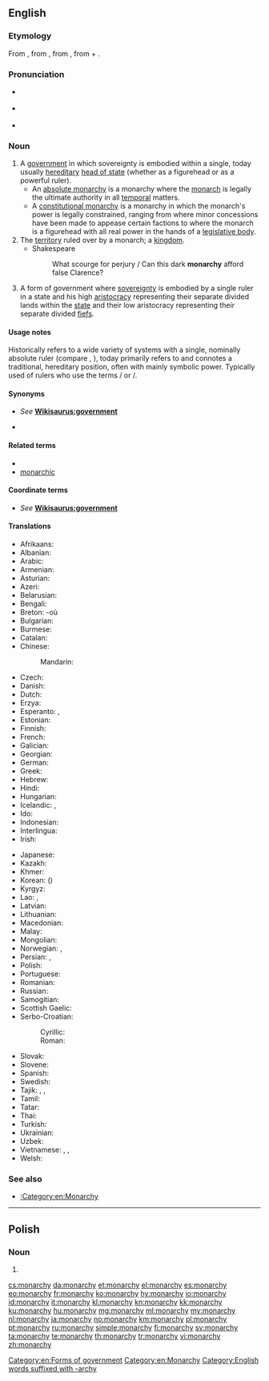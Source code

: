 ==English==
{{wikipedia}}

===Etymology===
From {{etyl|fro|en}} {{m|fro|monarchie}}, from {{etyl|LL.|en}} {{m|la|monarchia}}, from {{etyl|grc|en}} {{m|grc|μοναρχία}}, from {{m|grc|μόνος||only}} + {{m|grc|ἀρχή||power, authority}}.

===Pronunciation===
* {{a|UK}} {{IPA|/ˈmɒnə(ɹ)ki/|lang=en}}
* {{a|US}} {{IPA|/ˈmɑnəɹki/|lang=en}}
* {{audio|en-us-monarchy.ogg|Audio (US)|lang=en}}

===Noun===
{{en-noun|~|monarchies}}

# A [[government]] in which sovereignty is embodied within a single, today usually [[hereditary]] [[head of state]] (whether as a figurehead or as a powerful ruler).
#* An [[absolute monarchy]] is a monarchy where the [[monarch]] is legally the ultimate authority in all [[temporal]] matters.
#* A [[constitutional monarchy]] is a monarchy in which the monarch's power is legally constrained, ranging from where minor concessions have been made to appease certain factions to where the monarch is a figurehead with all real power in the hands of a [[legislative body]].
# The [[territory]] ruled over by a monarch; a [[kingdom]].
#* Shakespeare
#*: What scourge for perjury / Can this dark '''monarchy''' afford false Clarence?
# A form of government where [[sovereignty]] is embodied by a single ruler in a state and his high [[aristocracy]] representing their separate divided lands within the [[state]] and their low aristocracy representing their separate divided [[fiefs]].

====Usage notes====
Historically refers to a wide variety of systems with a single, nominally absolute ruler (compare {{m|en|autocracy}}, {{m|en|dictatorship}}), today primarily refers to and connotes a traditional, hereditary position, often with mainly symbolic power. Typically used of rulers who use the terms {{m|en|king}}/{{m|en|queen}} or {{m|en|emperor}}/{{m|en|empress}}.

====Synonyms====
* {{sense|rule}} ''See'' '''[[Wikisaurus:government]]'''
* {{sense|state}} {{l|en|kingdom}}

====Related terms====
* {{l|en|monarch}}
* [[monarchic]]

====Coordinate terms====
* ''See'' '''[[Wikisaurus:government]]'''

====Translations====
{{trans-top|form of government with a hereditary head of state}}
* Afrikaans: {{t|af|monargie}}
* Albanian: {{t+|sq|mbretëri|f}}
* Arabic: {{t|ar|مَلِكِيَّة|f}}
* Armenian: {{t+|hy|միապետություն|sc=Armn}}
* Asturian: {{t|ast|monarquía|f}}
* Azeri: {{t|az|monarxiya}}
* Belarusian: {{t|be|мана́рхія|f|sc=Cyrl}}
* Bengali: {{t|bn|রাজতন্ত্র|tr=rajtôntrô|sc=Beng}}
* Breton: {{t|br|unpenniezh|f}} -où {{g|p}}
* Bulgarian: {{t+|bg|мона́рхия|f|sc=Cyrl}}
* Burmese: {{t|my|မင်း၏အစိုးရခြင်း|sc=Mymr}}
* Catalan: {{t+|ca|monarquia|f}}
* Chinese:
*: Mandarin: {{t+|cmn|君主制|tr=jūnzhǔzhì|sc=Hani}}
* Czech: {{t+|cs|monarchie|f}}
* Danish: {{t+|da|monarki|n}}
* Dutch: {{t+|nl|monarchie|f}}
* Erzya: {{t|myv|вейкинязорчи}}
* Esperanto: {{t|eo|monarkio}}, {{t|eo|monarĥio}}
* Estonian: {{t|et|monarhia}}
* Finnish: {{t+|fi|monarkia}}
* French: {{t+|fr|monarchie|f}}
* Galician: {{t+|gl|monarquía|f}}
* Georgian: {{t+|ka|მონარქია|sc=Geor}}
* German: {{t+|de|Monarchie|f}}
* Greek: {{t+|el|μοναρχία|f}}
* Hebrew: {{t+|he|מונרכיה|f}}
* Hindi: {{t|hi|राजतन्त्र|m|tr=rājtantra}}
* Hungarian: {{t+|hu|monarchia}}
* Icelandic: {{t|is|konungsríki}}, {{t+|is|konungdæmi}}
* Ido: {{t+|io|monarkio}}
* Indonesian: {{t+|id|monarki}}
* Interlingua: {{t|ia|monarchia}}
* Irish: {{t|ga|monarcacht|f}}
{{trans-mid}}
* Japanese: {{t|ja|君主制|tr=くんしゅせい, kunshusei|sc=Jpan}}
* Kazakh: {{t+|kk|монархия|sc=Cyrl}}
* Khmer: {{t+|km|រាជាធិបតេយ្យ|sc=Khmr|tr=riec a’tʰippa’tay}}
* Korean: {{t+|ko|군주제|sc=Kore}} ({{t+|ko|君主制|sc=Kore}})
* Kyrgyz: {{t|ky|монархия|sc=Cyrl}}
* Lao: {{t|lo|ຣາຊາທິປະໄຕ|sc=Laoo}}, {{t|lo|ລາຊາທິປະໄຕ|sc=Laoo}}
* Latvian: {{t|lv|monarhija|f}}
* Lithuanian: {{t+|lt|monarchija|f}}
* Macedonian: {{t|mk|мона́рхија|f}}
* Malay: {{t|ms|monarki}}
* Mongolian: {{t|mn|эзэн хаант улс|sc=Cyrl}}
* Norwegian: {{t+|no|kongedømme|n}}, {{t+|no|monarki|n}}
* Persian: {{t+|fa|سلطنت|tr=saltanat|sc=fa-Arab}}, {{t+|fa|پادشاهی|tr=pâdešâhi, pâdšâhi|sc=fa-Arab}}
* Polish: {{t+|pl|monarchia|f}}
* Portuguese: {{t+|pt|monarquia|f}}
* Romanian: {{t+|ro|monarhie|f}}
* Russian: {{t+|ru|мона́рхия|f}}
* Samogitian: {{t|sgs|muonarkėjė|f}}
* Scottish Gaelic: {{t|gd|monarcachd|f}}
* Serbo-Croatian:
*: Cyrillic: {{t|sh|монархија|f}}
*: Roman: {{t+|sh|monarhija|f}}
* Slovak: {{t|sk|monarchia|f}}
* Slovene: {{t+|sl|monarhija|f}}
* Spanish: {{t+|es|monarquía|f}}
* Swedish: {{t+|sv|monarki|c}}
* Tajik: {{t|tg|салтанат|sc=Cyrl}}, {{t|tg|монархия|sc=Cyrl}}, {{t|tg|хокимияти мутлақа|sc=Cyrl}}
* Tamil: {{t+|ta|முடியாட்சி|sc=Taml}}
* Tatar: {{t|tt|монархия|sc=Cyrl}}
* Thai: {{t|th|ราชาธิปไตย|tr=raachaatípbpàdtai|sc=Thai}}
* Turkish: {{t+|tr|monarşi}}
* Ukrainian: {{t|uk|мона́рхія|f|sc=Cyrl}}
* Uzbek: {{t+|uz|monarxiya}}
* Vietnamese: {{t+|vi|quân chủ}}, {{t|vi|chế độ quân chủ}}, {{t|vi|nền quân chủ}}
* Welsh: {{t|cy|archdeyrnieath|f}}
{{trans-bottom}}

===See also===
* [[:Category:en:Monarchy]]

[[Category:en:Forms of government]]
[[Category:en:Monarchy]]
[[Category:English words suffixed with -archy]]

----

==Polish==

===Noun===
{{head|pl|noun form}}

# {{inflection of|monarcha||gen|s|lang=pl}}

[[cs:monarchy]]
[[da:monarchy]]
[[et:monarchy]]
[[el:monarchy]]
[[es:monarchy]]
[[eo:monarchy]]
[[fr:monarchy]]
[[ko:monarchy]]
[[hy:monarchy]]
[[io:monarchy]]
[[id:monarchy]]
[[it:monarchy]]
[[kl:monarchy]]
[[kn:monarchy]]
[[kk:monarchy]]
[[ku:monarchy]]
[[hu:monarchy]]
[[mg:monarchy]]
[[ml:monarchy]]
[[my:monarchy]]
[[nl:monarchy]]
[[ja:monarchy]]
[[no:monarchy]]
[[km:monarchy]]
[[pl:monarchy]]
[[pt:monarchy]]
[[ru:monarchy]]
[[simple:monarchy]]
[[fi:monarchy]]
[[sv:monarchy]]
[[ta:monarchy]]
[[te:monarchy]]
[[th:monarchy]]
[[tr:monarchy]]
[[vi:monarchy]]
[[zh:monarchy]]